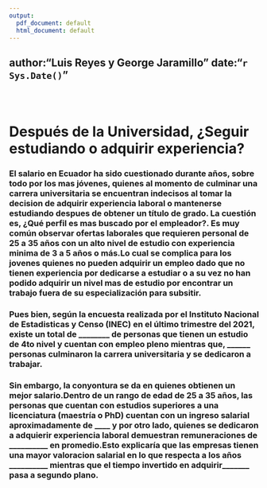 ```yaml
---
output:
  pdf_document: default
  html_document: default
---
```

author:"Luis Reyes y George Jaramillo" date:"`r Sys.Date()`"
---
```



```
# Después de la Universidad, ¿Seguir estudiando o adquirir experiencia?
### El salario en Ecuador ha sido cuestionado durante años, sobre todo por los mas jóvenes, quienes al momento de culminar una carrera universitaria se encuentran indecisos al tomar la decision de adquirir experiencia laboral o mantenerse estudiando despues de obtener un título de grado. La cuestión es, ¿Qué perfil es mas buscado por el empleador?. Es muy común observar ofertas laborales que requieren personal de 25 a 35 años con un alto nivel de estudio con experiencia minima de 3 a 5 años o más.Lo cual se complica para los jovenes quienes no pueden adquirir un empleo dado que no tienen experiencia por dedicarse a estudiar o a su vez no han podido adquirir un nivel mas de estudio por encontrar un trabajo fuera de su especialización para subsitir.
### Pues bien, según la encuesta realizada por el Instituto Nacional de Estadisticas y Censo (INEC) en el último trimestre del 2021, existe un total de ________ de personas que tienen un estudio de 4to nivel y cuentan con empleo pleno mientras que, ______ personas culminaron la carrera universitaria y se dedicaron a trabajar. 
### Sin embargo, la conyontura se da en quienes obtienen un mejor salario.Dentro de un rango de edad de 25 a 35 años, las personas que cuentan con estudios superiores a una licenciatura (maestría o PhD) cuentan con un ingreso salarial aproximadamente de ____ y por otro lado, quienes se dedicaron a adquierir experiencia laboral demuestran remuneraciones de __________ en promedio.Esto explicaría que las empresas tienen una mayor valoracion salarial en lo que respecta a los años __________ mientras que el tiempo invertido en adquirir_______ pasa a segundo plano.

